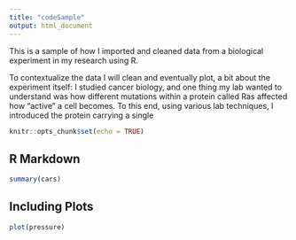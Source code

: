 ```yaml
---
title: "codeSample"
output: html_document
---
```


This is a sample of how I imported and cleaned data from a biological experiment in my research using R.

To contextualize the data I will clean and eventually plot, a bit about the experiment itself: I studied cancer biology, and one thing my lab wanted to understand was how different mutations within a protein called Ras affected how "active" a cell becomes. To this end, using various lab techniques, I introduced the protein carrying a single 

```r
knitr::opts_chunk$set(echo = TRUE)
```

## R Markdown


```r
summary(cars)
```

## Including Plots



```r
plot(pressure)
```

